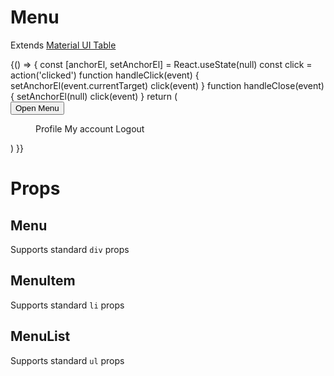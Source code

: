 
<Meta title="components|Menu" component={Menu} />

# Menu

Extends [Material UI Table](https://material-ui.com/components/menus/)

<Preview>
  <Story name="default">
    {() => {
      const [anchorEl, setAnchorEl] = React.useState(null)
      const click = action('clicked')
      function handleClick(event) {
        setAnchorEl(event.currentTarget)
        click(event)
      }
      function handleClose(event) {
        setAnchorEl(null)
        click(event)
      }
      return (
        <div>
          <Button
            aria-controls="simple-menu"
            aria-haspopup="true"
            onClick={handleClick}
          >
            Open Menu
          </Button>
          <Menu
            id="simple-menu"
            anchorEl={anchorEl}
            keepMounted
            open={Boolean(anchorEl)}
            onClose={handleClose}
          >
            <MenuItem onClick={handleClose}>Profile</MenuItem>
            <MenuItem onClick={handleClose}>My account</MenuItem>
            <MenuItem onClick={handleClose}>Logout</MenuItem>
          </Menu>
        </div>
      )
    }}
  </Story>
</Preview>

# Props

## Menu

Supports standard `div` props

<Props of={MenuDocs} />

## MenuItem

Supports standard `li` props

<Props of={MenuItemDocs} />

## MenuList

Supports standard `ul` props

<Props of={MenuListDocs} />
